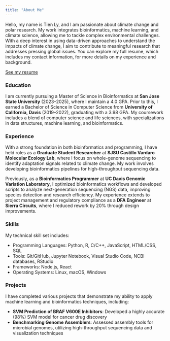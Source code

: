 ```yaml
---
title: "About Me"
---
```

Hello, my name is Tien Ly, and I am passionate about climate change and polar research. My work integrates bioinformatics, machine learning, and climate science, allowing me to tackle complex environmental challenges. With a deep interest in using data-driven approaches to understand the impacts of climate change, I aim to contribute to meaningful research that addresses pressing global issues. You can explore my full resume, which includes my contact information, for more details on my experience and background.

[See my resume](./files/TienLy_Resume.pdf)

### Education
I am currently pursuing a Master of Science in Bioinformatics at **San Jose State University** (2023–2025), where I maintain a 4.0 GPA. Prior to this, I earned a Bachelor of Science in Computer Science from **University of California, Davis** (2019–2022), graduating with a 3.98 GPA. My coursework includes a blend of computer science and life sciences, with specializations in data structures, machine learning, and bioinformatics.

### Experience
With a strong foundation in both bioinformatics and programming, I have held roles as a **Graduate Student Researcher** at **SJSU Castillo Vardaro Molecular Ecology Lab**, where I focus on whole-genome sequencing to identify adaptation signals related to climate change. My work involves developing bioinformatics pipelines for high-throughput sequencing data.

Previously, as a **Bioinformatics Programmer** at **UC Davis Genomic Variation Laboratory**, I optimized bioinformatics workflows and developed scripts to analyze next-generation sequencing (NGS) data, improving species detection and research efficiency. My experience extends to project management and regulatory compliance as a **DFA Engineer** at **Sierra Circuits**, where I reduced rework by 20% through design improvements.

### Skills
My technical skill set includes:

- Programming Languages: Python, R, C/C++, JavaScript, HTML/CSS, SQL
- Tools: Git/GitHub, Jupyter Notebook, Visual Studio Code, NCBI databases, RStudio
- Frameworks: Node.js, React
- Operating Systems: Linux, macOS, Windows

### Projects
I have completed various projects that demonstrate my ability to apply machine learning and bioinformatics techniques, including:

- **SVM Prediction of BRAF V600E Inhibitors**: Developed a highly accurate (98%) SVM model for cancer drug discovery
- **Benchmarking Genome Assemblers**: Assessed assembly tools for microbial genomes, utilizing high-throughput sequencing data and visualization techniques